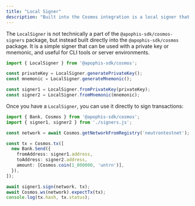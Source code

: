 ```yaml
---
title: "Local Signer"
description: "Built into the Cosmos integration is a local signer that can be used with a private key or mnemonic."
---
```


The `LocalSigner` is not technically a part of the `@apophis-sdk/cosmos-signers` package, but instead
built directly into the `@apophis-sdk/cosmos` package. It is a simple signer that can be used with a
private key or mnemonic, and useful for CLI tools or server environments.

```ts signers.ts
import { LocalSigner } from '@apophis-sdk/cosmos';

const privateKey = LocalSigner.generatePrivateKey();
const mnemonic = LocalSigner.generateMnemonic();

const signer1 = LocalSigner.fromPrivateKey(privateKey);
const signer2 = LocalSigner.fromMnemonic(mnemonic);
```

Once you have a `LocalSigner`, you can use it directly to sign transactions:

```ts
import { Bank, Cosmos } from '@apophis-sdk/cosmos';
import { signer1, signer2 } from './signers.js';

const network = await Cosmos.getNetworkFromRegistry('neutrontestnet');

const tx = Cosmos.tx([
  new Bank.Send({
    fromAddress: signer1.address,
    toAddress: signer2.address,
    amount: [Cosmos.coin(1_000000, 'untrn')],
  }),
]);

await signer1.sign(network, tx);
await Cosmos.ws(network).expectTx(tx);
console.log(tx.hash, tx.status);
```
